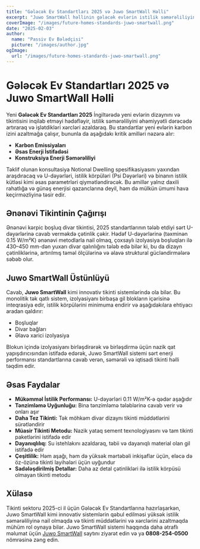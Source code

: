 ```yaml
---
title: "Gələcək Ev Standartları 2025 və Juwo SmartWall Həlli"
excerpt: "Juwo SmartWall həllinin gələcək evlərin istilik səmərəliliyini və tikinti standartlarını necə inqilab etdiyini kəşf edin."
coverImage: "/images/future-homes-standards-juwo-smartwall.png"
date: "2025-02-03"
author:
  name: "Passiv Ev Bələdçisi"
  picture: "/images/author.jpg"
ogImage:
  url: "/images/future-homes-standards-juwo-smartwall.png"
---
```


# Gələcək Ev Standartları 2025 və Juwo SmartWall Həlli

Yeni **Gələcək Ev Standartları 2025** İngiltərədə yeni evlərin dizaynını və tikintisini inqilab etməyi hədəfləyir, istilik səmərəliliyini əhəmiyyətli dərəcədə artıraraq və işlətdikləri xərcləri azaldaraq. Bu standartlar yeni evlərin karbon izini azaltmağa çalışır, bununla da aşağıdakı kritik amilləri nəzərə alır:

- **Karbon Emissiyaları**
- **Əsas Enerji İstifadəsi**
- **Konstruksiya Enerji Səmərəliliyi**

Təklif olunan konsultasiya Notional Dwelling spesifikasiyasını yaxından araşdıracaq və U-dəyərləri, istilik körpüləri (Psi Dəyərləri) və binanın istilik kütləsi kimi əsas parametrləri qiymətləndirəcək. Bu amillər yalnız daxili rahatlığa və günəş enerjisi qazanclarına deyil, həm də mülkün ümumi hava keçirməzliyinə təsir edir.

## Ənənəvi Tikintinin Çağırışı

Ənənəvi kərpic boşluq divar tikintisi, 2025 standartlarının tələb etdiyi sərt U-dəyərlərinə cavab verməkdə çətinlik çəkir. Hədəf U-dəyərlərinə (təxminən 0.15 W/m²K) ənənəvi metodlarla nail olmaq, çoxsaylı izolyasiya boşluqları ilə 430–450 mm-dən yuxarı divar qalınlığını tələb edə bilər ki, bu da dizayn çətinliklərinə, artırılmış təməl ölçülərinə və əlavə struktural gücləndirmələrə səbəb olur.

## Juwo SmartWall Üstünlüyü

Cavab, **Juwo SmartWall** kimi innovativ tikinti sistemlərində ola bilər. Bu monolitik tək qatlı sistem, izolyasiyanı birbaşa gil blokların içərisinə inteqrasiya edir, istilik körpülərini minimuma endirir və aşağıdakılara ehtiyacı aradan qaldırır:

- Boşluqlar
- Divar bağları
- Əlavə xarici izolyasiya

Blokun içində izolyasiyanı birləşdirərək və birləşdirmə üçün nazik qat yapışdırıcısından istifadə edərək, Juwo SmartWall sistemi sərt enerji performansı standartlarına cavab verən, səmərəli və iqtisadi tikinti həlli təqdim edir.

## Əsas Faydalar

- **Mükəmməl İstilik Performansı:** U-dəyərləri 0.11 W/m²K-ə qədər aşağıdır
- **Tənzimləmə Uyğunluğu:** Bina tənzimləmə tələblərinə cavab verir və onları aşır
- **Daha Tez Tikinti:** Tək möhkəm divar dizaynı tikinti müddətlərini sürətləndirir
- **Müasir Tikinti Metodu:** Nazik yataq sement texnologiyasını və tam tikinti paketlərini istifadə edir
- **Dayanıqlılıq:** Su istehlakını azaldaraq, təbii və dayanıqlı material olan gil istifadə edir
- **Çeşitlilik:** Həm aşağı, həm də yüksək mərtəbəli inkişaflar üçün, eləcə də öz-özünə tikinti layihələri üçün uyğundur
- **Sadələşdirilmiş Detallar:** Daha az detal çətinlikləri ilə istilik körpüsü olmayan tikinti metodu

## Xülasə

Tikinti sektoru 2025-ci il üçün Gələcək Ev Standartlarına hazırlaşarkən, Juwo SmartWall kimi innovativ sistemlərin qəbul edilməsi yüksək istilik səmərəliliyinə nail olmaqda və tikinti müddətlərini və xərclərini azaltmaqda mühüm rol oynaya bilər. Juwo SmartWall sistemi haqqında daha ətraflı məlumat üçün [Juwo SmartWall](http://www.Juwo-SmartWall.co.uk) saytını ziyarət edin və ya **0808-254-0500** nömrəsinə zəng edin.
